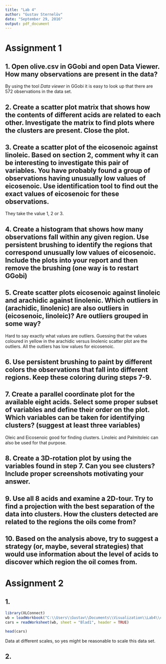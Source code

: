 ```yaml
---
title: "Lab 4"
author: "Gustav Sternelöv"
date: "September 29, 2016"
output: pdf_document
---
```


# Assignment 1

## 1. Open olive.csv in GGobi and open Data Viewer. How many observations are present in the data?
By using the tool *Data viewer* in GGobi it is easy to look up that there are 572 observations in the data set. 

## 2. Create a scatter plot matrix that shows how the contents of different acids are related to each other. Investigate the matrix to find plots where the clusters are present. Close the plot.

## 3. Create a scatter plot of the eicosenoic against linoleic. Based on section 2, comment why it can be interesting to investigate this pair of variables. You have probably found a group of observations having unusually low values of eicosenoic. Use identification tool to find out the exact values of eicosenoic for these observations.
They take the value 1, 2 or 3. 

## 4. Create a histogram that shows how many observations fall within any given region. Use persistent brushing to identify the regions that correspond unusually low values of eicosenoic. Include the plots into your report and then remove the brushing (one way is to restart GGobi)


## 5. Create scatter plots eicosenoic against linoleic and arachidic against linolenic. Which outliers in (arachidic, linolenic) are also outliers in (eicosenoic, linoleic)? Are outliers grouped in some way?

Hard to say exactly what values are outliers. Guessing that the values coloured in yellow in the arachidic versus linolenic scatter plot are the outliers. 
All the outliers has low values for eicosenoic. 


## 6. Use persistent brushing to paint by different colors the observations that fall into different regions. Keep these coloring during steps 7-9.


## 7. Create a parallel coordinate plot for the available eight acids. Select some proper subset of variables and define their order on the plot. Which variables can be taken for identifying clusters? (suggest at least three variables)

Oleic and Eicosenoic good for finding clusters. Linoleic and Palmitoleic can also be used for that purpose. 

## 8. Create a 3D-rotation plot by using the variables found in step 7. Can you see clusters? Include proper screenshots motivating your answer.

## 9. Use all 8 acids and examine a 2D-tour. Try to find a projection with the best separation of the data into clusters. How the clusters detected are related to the regions the oils come from?

## 10. Based on the analysis above, try to suggest a strategy (or, maybe, several strategies) that would use information about the level of acids to discover which region the oil comes from.


# Assignment 2

## 1.
```r
library(XLConnect)
wb = loadWorkbook("C:\\Users\\Gustav\\Documents\\Visualization\\Lab4\\cars.xlsx")
cars = readWorksheet(wb, sheet = "Blad1", header = TRUE)

head(cars)
```
Data at different scales, so yes might be reasonable to scale this data set. 


## 2. 



